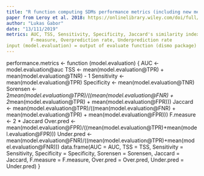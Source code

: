 ```yaml
---
title: "R function computing SDMs performance metrics (including new metrics suggested by Leroy et al. 2018)"
paper from Leroy et al. 2018: https://onlinelibrary.wiley.com/doi/full/10.1111/jbi.13402
author: "Lukas Gabor"
date: "13/111/2019"
metrics: AUC, TSS, Sensitivity, Specificity, Jaccard's similarity index, Sørensen's similarity index, 
         F‐measure, Overprediction rate, Underprediction rate
input (model.evaluation) = output of evaluate function (dismo package)
---
```


performance.metrics <- function (model.evaluation) {
  AUC <- model.evaluation@auc
  TSS <- mean(model.evaluation@TPR) + mean(model.evaluation@TNR) - 1
  Sensitivity <- mean(model.evaluation@TPR)
  Specificity <- mean(model.evaluation@TNR)
  Sorensen <- 2*mean(model.evaluation@TPR)/((mean(model.evaluation@FNR) + 2*mean(model.evaluation@TPR) + mean(model.evaluation@FPR)))
  Jaccard <- mean(model.evaluation@TPR)/((mean(model.evaluation@FNR) + mean(model.evaluation@TPR) + mean(model.evaluation@FPR)))
  F.measure <- 2 * Jaccard
  Over.pred <- mean(model.evaluation@FPR)/((mean(model.evaluation@TPR)+mean(model.evaluation@FPR)))
  Under.pred <- mean(model.evaluation@FNR)/((mean(model.evaluation@TPR)+mean(model.evaluation@FNR)))
  data.frame(AUC = AUC, TSS = TSS, Sensitivity = Sensitivity, Specificity = Specificity, Sorensen = Sorensen,
       Jaccard = Jaccard, F.measure = F.measure, Over.pred = Over.pred, Under.pred = Under.pred)
}
